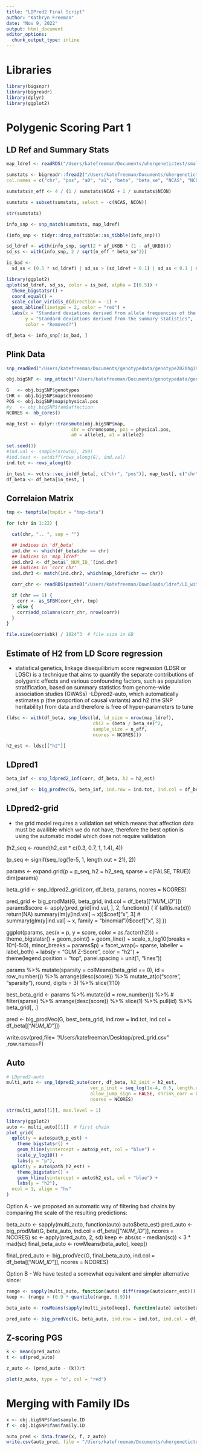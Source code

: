 ```yaml
---
title: "LDPred2 Final Script"
author: "Kathryn Freeman"
date: "Nov 9, 2022"
output: html_document
editor_options: 
  chunk_output_type: inline
---
```



# Libraries
```r
library(bigsnpr)
library(bigreadr)
library(dplyr)
library(ggplot2)
```

# Polygenic Scoring Part 1
## LD Ref and Summary Stats
```r
map_ldref <- readRDS("/Users/katefreeman/Documents/uhergenetictest/small/map.rds")
```

```r
sumstats <- bigreadr::fread2("/Users/katefreeman/Documents/uhergenetictest/small/pgc-bip2021-all.vcf.tsv.gz", na.strings = "NULL", select = c("#CHROM","POS", "A1", "A2","BETA", "SE", "NCAS", "NCON"),  
col.names = c("chr", "pos", "a0", "a1", "beta", "beta_se", "NCAS", "NCON"))

sumstats$n_eff <- 4 / (1 / sumstats$NCAS + 1 / sumstats$NCON)

sumstats = subset(sumstats, select = -c(NCAS, NCON))

str(sumstats)
```

```r
info_snp <- snp_match(sumstats, map_ldref)
```

```r
(info_snp <- tidyr::drop_na(tibble::as_tibble(info_snp)))
```

```r
sd_ldref <- with(info_snp, sqrt(2 * af_UKBB * (1 - af_UKBB)))
sd_ss <- with(info_snp, 2 / sqrt(n_eff * beta_se^2))
```

```r
is_bad <-
  sd_ss < (0.5 * sd_ldref) | sd_ss > (sd_ldref + 0.1) | sd_ss < 0.1 | sd_ldref < 0.05
```

```r
library(ggplot2)
qplot(sd_ldref, sd_ss, color = is_bad, alpha = I(0.5)) +
  theme_bigstatsr() +
  coord_equal() +
  scale_color_viridis_d(direction = -1) +
  geom_abline(linetype = 2, color = "red") +
  labs(x = "Standard deviations derived from allele frequencies of the LD reference",
       y = "Standard deviations derived from the summary statistics",
       color = "Removed?")
```

```r
df_beta <- info_snp[!is_bad, ]
```


## Plink Data 
```r
snp_readBed("/Users/katefreeman/Documents/genotypedata/genotype2020hg19/forbow20hg19_QC.bed")
```

```r
obj.bigSNP <- snp_attach("/Users/katefreeman/Documents/genotypedata/genotype2020hg19/forbow20hg19_QC.rds")

G   <- obj.bigSNP$genotypes
CHR <- obj.bigSNP$map$chromosome
POS <- obj.bigSNP$map$physical.pos
#y   <- obj.bigSNP$fam$affection
NCORES <- nb_cores()

map_test <- dplyr::transmute(obj.bigSNP$map,
                        chr = chromosome, pos = physical.pos,
                        a0 = allele1, a1 = allele2)
```

```r
set.seed(1)
#ind.val <- sample(nrow(G), 350)
#ind.test <- setdiff(rows_along(G), ind.val)
ind.tot <- rows_along(G)
```

```r
in_test <- vctrs::vec_in(df_beta[, c("chr", "pos")], map_test[, c("chr", "pos")])
df_beta <- df_beta[in_test, ]
```


## Correlaion Matrix
```r
tmp <- tempfile(tmpdir = "tmp-data")

for (chr in 1:22) {

  cat(chr, ".. ", sep = "")

  ## indices in 'df_beta'
  ind.chr <- which(df_beta$chr == chr)
  ## indices in 'map_ldref'
  ind.chr2 <- df_beta$`_NUM_ID_`[ind.chr]
  ## indices in 'corr_chr'
  ind.chr3 <- match(ind.chr2, which(map_ldref$chr == chr))

  corr_chr <- readRDS(paste0("/Users/katefreeman/Downloads/ldref/LD_with_blocks_chr", chr, ".rds"))[ind.chr3, ind.chr3]

  if (chr == 1) {
    corr <- as_SFBM(corr_chr, tmp)
  } else {
    corr$add_columns(corr_chr, nrow(corr))
  }
}
```
```r
file.size(corr$sbk) / 1024^3  # file size in GB
```


## Estimate of H2 from LD Score regression
- statistical genetics, linkage disequilibrium score regression (LDSR or LDSC) is a technique that aims to quantify the separate contributions of polygenic effects and various confounding factors, such as population stratification, based on summary statistics from genome-wide association studies (GWASs)
-LDpred2-auto, which automatically estimates p (the proportion of causal variants) and h2 (the SNP heritability) from data and therefore is free of hyper-parameters to tune 

```r
(ldsc <- with(df_beta, snp_ldsc(ld, ld_size = nrow(map_ldref),
                                chi2 = (beta / beta_se)^2,
                                sample_size = n_eff,
                                ncores = NCORES)))
```

```r
h2_est <- ldsc[["h2"]]
```

## LDpred1

```r
beta_inf <- snp_ldpred2_inf(corr, df_beta, h2 = h2_est)

pred_inf <- big_prodVec(G, beta_inf, ind.row = ind.tot, ind.col = df_beta[["_NUM_ID_"]])
```

## LDpred2-grid

- the grid model requires a validation set which means that affection data must be availible which we do not have, therefore the best option is using the automatic model which does not require validation

(h2_seq <- round(h2_est * c(0.3, 0.7, 1, 1.4), 4))

(p_seq <- signif(seq_log(1e-5, 1, length.out = 21), 2))

params <- expand.grid(p = p_seq, h2 = h2_seq, sparse = c(FALSE, TRUE))
dim(params)

beta_grid <- snp_ldpred2_grid(corr, df_beta, params, ncores = NCORES)


pred_grid <- big_prodMat(G, beta_grid, ind.col = df_beta[["_NUM_ID_"]])
params$score <- apply(pred_grid[ind.val, ], 2, function(x) {
  if (all(is.na(x))) return(NA)
  summary(lm(y[ind.val] ~ x))$coef["x", 3]
  # summary(glm(y[ind.val] ~ x, family = "binomial"))$coef["x", 3]
})



ggplot(params, aes(x = p, y = score, color = as.factor(h2))) +
  theme_bigstatsr() +
  geom_point() +
  geom_line() +
  scale_x_log10(breaks = 10^(-5:0), minor_breaks = params$p) +
  facet_wrap(~ sparse, labeller = label_both) +
  labs(y = "GLM Z-Score", color = "h2") +
  theme(legend.position = "top", panel.spacing = unit(1, "lines"))



params %>%
    mutate(sparsity = colMeans(beta_grid == 0), id = row_number()) %>%
  arrange(desc(score)) %>%
  mutate_at(c("score", "sparsity"), round, digits = 3) %>%
  slice(1:10)



best_beta_grid <- params %>%
  mutate(id = row_number()) %>%
  # filter(sparse) %>% 
  arrange(desc(score)) %>%
  slice(1) %>%
  pull(id) %>%
  beta_grid[, .]



pred <- big_prodVec(G, best_beta_grid, ind.row = ind.tot,
               ind.col = df_beta[["_NUM_ID_"]])



write.csv(pred,file= "/Users/katefreeman/Desktop/pred_grid.csv" ,row.names=F)


## Auto

```r
# LDpred2-auto
multi_auto <- snp_ldpred2_auto(corr, df_beta, h2_init = h2_est,
                               vec_p_init = seq_log(1e-4, 0.5, length.out = 30),
                               allow_jump_sign = FALSE, shrink_corr = 0.95,
                               ncores = NCORES)
```

```r
str(multi_auto[[1]], max.level = 1)
```

```r
library(ggplot2)
auto <- multi_auto[[1]]  # first chain
plot_grid(
  qplot(y = auto$path_p_est) +
    theme_bigstatsr() +
    geom_hline(yintercept = auto$p_est, col = "blue") +
    scale_y_log10() +
    labs(y = "p"),
  qplot(y = auto$path_h2_est) +
    theme_bigstatsr() +
    geom_hline(yintercept = auto$h2_est, col = "blue") +
    labs(y = "h2"),
  ncol = 1, align = "hv"
)
```

Option A - we proposed an automatic way of filtering bad chains by comparing the scale of the resulting predictions:

beta_auto <- sapply(multi_auto, function(auto) auto$beta_est)
pred_auto <- big_prodMat(G, beta_auto, ind.col = df_beta[["_NUM_ID_"]],
                         ncores = NCORES)
sc <- apply(pred_auto, 2, sd)
keep <- abs(sc - median(sc)) < 3 * mad(sc)
final_beta_auto <- rowMeans(beta_auto[, keep])

final_pred_auto <- big_prodVec(G, final_beta_auto,
                               ind.col = df_beta[["_NUM_ID_"]],
                               ncores = NCORES)



Option B -  We have tested a somewhat equivalent and simpler alternative since:
```r
range <- sapply(multi_auto, function(auto) diff(range(auto$corr_est)))
keep <- (range > (0.9 * quantile(range, 0.9)))
```

```r
beta_auto <- rowMeans(sapply(multi_auto[keep], function(auto) auto$beta_est))

pred_auto <- big_prodVec(G, beta_auto, ind.row = ind.tot, ind.col = df_beta[["_NUM_ID_"]])
```

## Z-scoring PGS
```r
k <- mean(pred_auto)
t <- sd(pred_auto)
```

```r
z_auto <- (pred_auto - (k))/t
```

```r
plot(z_auto, type = "o", col = "red")
```
# Merging with Family IDs

```r
x <- obj.bigSNP$fam$sample.ID
f <- obj.bigSNP$fam$family.ID
```


```r
auto_pred <- data.frame(x, f, z_auto)
write.csv(auto_pred, file = "/Users/katefreeman/Documents/uhergenetictest/large/scores/auto_pred.csv")
```
